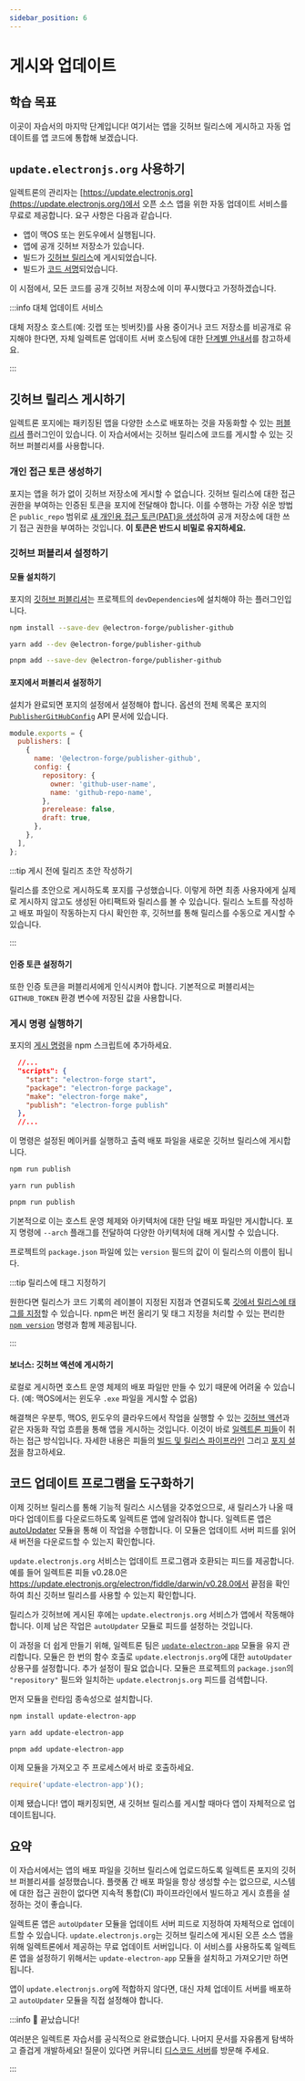 ```yaml
---
sidebar_position: 6
---
```



# 게시와 업데이트

## 학습 목표

이곳이 자습서의 마지막 단계입니다! 여기서는 앱을 깃허브 릴리스에 게시하고 자동 업데이트를 앱 코드에 통합해 보겠습니다.

## `update.electronjs.org` 사용하기

일렉트론의 관리자는 [https://update.electronjs.org](https://update.electronjs.org/)에서 오픈 소스 앱을 위한 자동 업데이트 서비스를 무료로 제공합니다. 요구 사항은 다음과 같습니다.

- 앱이 맥OS 또는 윈도우에서 실행됩니다.
- 앱에 공개 깃허브 저장소가 있습니다.
- 빌드가 [깃허브 릴리스](https://docs.github.com/en/repositories/releasing-projects-on-github/managing-releases-in-a-repository)에 게시되었습니다.
- 빌드가 [코드 서명](https://www.electronjs.org/docs/latest/tutorial/code-signing)되었습니다.

이 시점에서, 모든 코드를 공개 깃허브 저장소에 이미 푸시했다고 가정하겠습니다.

:::info 대체 업데이트 서비스

대체 저장소 호스트(예: 깃랩 또는 빗버킷)를 사용 중이거나 코드 저장소를 비공개로 유지해야 한다면, 자체 일렉트론 업데이트 서버 호스팅에 대한 [단계별 안내서](https://www.electronjs.org/docs/latest/tutorial/updates)를 참고하세요.

:::

## 깃허브 릴리스 게시하기

일렉트론 포지에는 패키징된 앱을 다양한 소스로 배포하는 것을 자동화할 수 있는 [퍼블리셔](https://www.electronforge.io/config/publishers) 플러그인이 있습니다. 이 자습서에서는 깃허브 릴리스에 코드를 게시할 수 있는 깃허브 퍼블리셔를 사용합니다.

### 개인 접근 토큰 생성하기

포지는 앱을 허가 없이 깃허브 저장소에 게시할 수 없습니다. 깃허브 릴리스에 대한 접근 권한을 부여하는 인증된 토큰을 포지에 전달해야 합니다. 이를 수행하는 가장 쉬운 방법은 `public_repo` 범위로 [새 개인용 접근 토큰(PAT)을 생성](https://github.com/settings/tokens/new)하여 공개 저장소에 대한 쓰기 접근 권한을 부여하는 것입니다. **이 토큰은 반드시 비밀로 유지하세요.**

### 깃허브 퍼블리셔 설정하기

#### 모듈 설치하기

포지의 [깃허브 퍼블리셔](https://www.electronforge.io/config/publishers/github)는 프로젝트의 `devDependencies`에 설치해야 하는 플러그인입니다.

<Tabs groupId="package-manager">
  <TabItem value="npm" label="npm" default>

```sh
npm install --save-dev @electron-forge/publisher-github
```

  </TabItem>
  <TabItem value="yarn" label="Yarn">

```sh
yarn add --dev @electron-forge/publisher-github
```

  </TabItem>
  <TabItem value="pnpm" label="pnpm">

```sh
pnpm add --save-dev @electron-forge/publisher-github
```

  </TabItem>
</Tabs>

#### 포지에서 퍼블리셔 설정하기

설치가 완료되면 포지의 설정에서 설정해야 합니다. 옵션의 전체 목록은 포지의 [`PublisherGitHubConfig`](https://js.electronforge.io/interfaces/_electron_forge_publisher_github.PublisherGitHubConfig.html) API 문서에 있습니다.

```js title="forge.config.js"
module.exports = {
  publishers: [
    {
      name: '@electron-forge/publisher-github',
      config: {
        repository: {
          owner: 'github-user-name',
          name: 'github-repo-name',
        },
        prerelease: false,
        draft: true,
      },
    },
  ],
};
```

:::tip 게시 전에 릴리즈 초안 작성하기

릴리스를 초안으로 게시하도록 포지를 구성했습니다. 이렇게 하면 최종 사용자에게 실제로 게시하지 않고도 생성된 아티팩트와 릴리스를 볼 수 있습니다. 릴리스 노트를 작성하고 배포 파일이 작동하는지 다시 확인한 후, 깃허브를 통해 릴리스를 수동으로 게시할 수 있습니다.

:::

#### 인증 토큰 설정하기

또한 인증 토큰을 퍼블리셔에게 인식시켜야 합니다. 기본적으로 퍼블리셔는 `GITHUB_TOKEN` 환경 변수에 저장된 값을 사용합니다.

### 게시 명령 실행하기

포지의 [게시 명령](https://www.electronforge.io/cli#publish)을 npm 스크립트에 추가하세요.

```json title="package.json" {5}
  //...
  "scripts": {
    "start": "electron-forge start",
    "package": "electron-forge package",
    "make": "electron-forge make",
    "publish": "electron-forge publish"
  },
  //...
```

이 명령은 설정된 메이커를 실행하고 출력 배포 파일을 새로운 깃허브 릴리스에 게시합니다.

<Tabs groupId="package-manager">
  <TabItem value="npm" label="npm" default>

```sh
npm run publish
```

  </TabItem>
  <TabItem value="yarn" label="Yarn">

```sh
yarn run publish
```

  </TabItem>
  <TabItem value="pnpm" label="pnpm">

```sh
pnpm run publish
```

  </TabItem>
</Tabs>

기본적으로 이는 호스트 운영 체제와 아키텍처에 대한 단일 배포 파일만 게시합니다. 포지 명령에 `--arch` 플래그를 전달하여 다양한 아키텍처에 대해 게시할 수 있습니다.

프로젝트의 `package.json` 파일에 있는 `version` 필드의 값이 이 릴리스의 이름이 됩니다.

:::tip 릴리스에 태그 지정하기

원한다면 릴리스가 코드 기록의 레이블이 지정된 지점과 연결되도록 [깃에서 릴리스에 태그를 지정](https://git-scm.com/book/en/v2/Git-Basics-Tagging)할 수 있습니다. npm은 버전 올리기 및 태그 지정을 처리할 수 있는 편리한 [`npm version`](https://docs.npmjs.com/cli/v8/commands/npm-version) 명령과 함께 제공됩니다.

:::

#### 보너스: 깃허브 액션에 게시하기

로컬로 게시하면 호스트 운영 체제의 배포 파일만 만들 수 있기 때문에 어려울 수 있습니다. (예: 맥OS에서는 윈도우 `.exe` 파일을 게시할 수 없음)

해결책은 우분투, 맥OS, 윈도우의 클라우드에서 작업을 실행할 수 있는 [깃허브 액션](https://github.com/features/actions)과 같은 자동화 작업 흐름을 통해 앱을 게시하는 것입니다. 이것이 바로 [일렉트론 피들](https://electronjs.org/fiddle)이 취하는 접근 방식입니다. 자세한 내용은 피들의 [빌드 및 릴리스 파이프라인](https://github.com/electron/fiddle/blob/main/.github/workflows/build.yaml) 그리고 [포지 설정](https://github.com/electron/fiddle/blob/main/forge.config.js)을 참고하세요.

## 코드 업데이트 프로그램을 도구화하기

이제 깃허브 릴리스를 통해 기능적 릴리스 시스템을 갖추었으므로, 새 릴리스가 나올 때마다 업데이트를 다운로드하도록 일렉트론 앱에 알려줘야 합니다. 일렉트론 앱은 [autoUpdater](https://www.electronjs.org/docs/latest/api/auto-updater) 모듈을 통해 이 작업을 수행합니다. 이 모듈은 업데이트 서버 피드를 읽어 새 버전을 다운로드할 수 있는지 확인합니다.

`update.electronjs.org` 서비스는 업데이트 프로그램과 호환되는 피드를 제공합니다. 예를 들어 일렉트론 피들 v0.28.0은 https://update.electronjs.org/electron/fiddle/darwin/v0.28.0에서 끝점을 확인하여 최신 깃허브 릴리스를 사용할 수 있는지 확인합니다.

릴리스가 깃허브에 게시된 후에는 `update.electronjs.org` 서비스가 앱에서 작동해야 합니다. 이제 남은 작업은 `autoUpdater` 모듈로 피드를 설정하는 것입니다.

이 과정을 더 쉽게 만들기 위해, 일렉트론 팀은 [`update-electron-app`](https://github.com/electron/update-electron-app) 모듈을 유지 관리합니다. 모듈은 한 번의 함수 호출로 `update.electronjs.org`에 대한 `autoUpdater` 상용구를 설정합니다. 추가 설정이 필요 없습니다. 모듈은 프로젝트의 `package.json`의 `"repository"` 필드와 일치하는 `update.electronjs.org` 피드를 검색합니다.

먼저 모듈을 런타임 종속성으로 설치합니다.

<Tabs groupId="package-manager">
  <TabItem value="npm" label="npm" default>

```sh
npm install update-electron-app
```

  </TabItem>
  <TabItem value="yarn" label="Yarn">

```sh
yarn add update-electron-app
```

  </TabItem>
  <TabItem value="pnpm" label="pnpm">

```sh
pnpm add update-electron-app
```

  </TabItem>
</Tabs>

이제 모듈을 가져오고 주 프로세스에서 바로 호출하세요.

```js title="main.js"
require('update-electron-app')();
```

이제 됐습니다! 앱이 패키징되면, 새 깃허브 릴리스를 게시할 때마다 앱이 자체적으로 업데이트됩니다.

## 요약

이 자습서에서는 앱의 배포 파일을 깃허브 릴리스에 업로드하도록 일렉트론 포지의 깃허브 퍼블리셔를 설정했습니다. 플랫폼 간 배포 파일을 항상 생성할 수는 없으므로, 시스템에 대한 접근 권한이 없다면 지속적 통합(CI) 파이프라인에서 빌드하고 게시 흐름을 설정하는 것이 좋습니다.

일렉트론 앱은 `autoUpdater` 모듈을 업데이트 서버 피드로 지정하여 자체적으로 업데이트할 수 있습니다. `update.electronjs.org`는 깃허브 릴리스에 게시된 오픈 소스 앱을 위해 일렉트론에서 제공하는 무료 업데이트 서버입니다. 이 서비스를 사용하도록 일렉트론 앱을 설정하기 위해서는 `update-electron-app` 모듈을 설치하고 가져오기만 하면 됩니다.

앱이 `update.electronjs.org`에 적합하지 않다면, 대신 자체 업데이트 서버를 배포하고 `autoUpdater` 모듈을 직접 설정해야 합니다.

:::info 🌟 끝났습니다!

여러분은 일렉트론 자습서를 공식적으로 완료했습니다. 나머지 문서를 자유롭게 탐색하고 즐겁게 개발하세요! 질문이 있다면 커뮤니티 [디스코드 서버](https://discord.gg/electronjs)를 방문해 주세요.

:::
